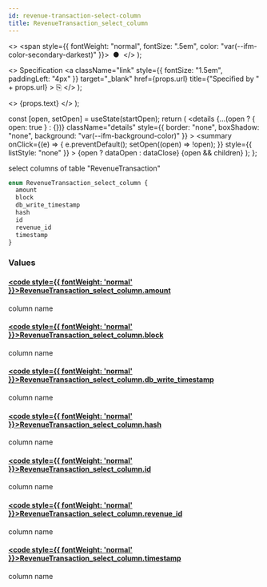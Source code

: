 ```yaml
---
id: revenue-transaction-select-column
title: RevenueTransaction_select_column
---
```


<head>
  <meta content="noindex" name="robots" />
  <meta charset="utf-8" />
</head>

  <>
    <span style={{ fontWeight: "normal", fontSize: ".5em", color: "var(--ifm-color-secondary-darkest)" }}>
      &nbsp;●&nbsp;
    </span>
  </>
);

  <>
    Specification
    <a
      className="link"
      style={{ fontSize: "1.5em", paddingLeft: "4px" }}
      target="_blank"
      href={props.url}
      title={"Specified by " + props.url}
    >
      ⎘
    </a>
  </>
);

  <>
    <span className={props.class}>{props.text}</span>
  </>
);


  const [open, setOpen] = useState(startOpen);
  return (
    <details
      {...(open ? { open: true } : {})}
      className="details"
      style={{ border: "none", boxShadow: "none", background: "var(--ifm-background-color)" }}
    >
      <summary
        onClick={(e) => {
          e.preventDefault();
          setOpen((open) => !open);
        }}
        style={{ listStyle: "none" }}
      >
        {open ? dataOpen : dataClose}
      </summary>
      {open && children}
    </details>
  );
};

select columns of table "RevenueTransaction"

```graphql
enum RevenueTransaction_select_column {
  amount
  block
  db_write_timestamp
  hash
  id
  revenue_id
  timestamp
}
```

### Values

#### [<code style={{ fontWeight: 'normal' }}>RevenueTransaction_select_column.<b>amount</b></code>](#)

column name

#### [<code style={{ fontWeight: 'normal' }}>RevenueTransaction_select_column.<b>block</b></code>](#)

column name

#### [<code style={{ fontWeight: 'normal' }}>RevenueTransaction_select_column.<b>db_write_timestamp</b></code>](#)

column name

#### [<code style={{ fontWeight: 'normal' }}>RevenueTransaction_select_column.<b>hash</b></code>](#)

column name

#### [<code style={{ fontWeight: 'normal' }}>RevenueTransaction_select_column.<b>id</b></code>](#)

column name

#### [<code style={{ fontWeight: 'normal' }}>RevenueTransaction_select_column.<b>revenue_id</b></code>](#)

column name

#### [<code style={{ fontWeight: 'normal' }}>RevenueTransaction_select_column.<b>timestamp</b></code>](#)

column name
